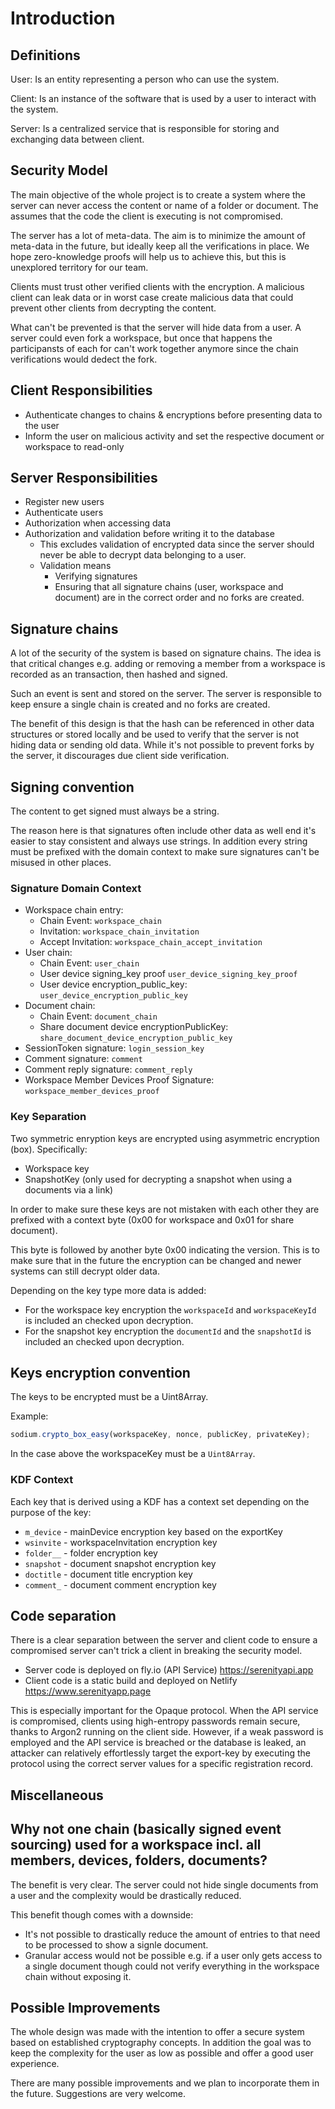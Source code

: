 # Introduction

## Definitions

User: Is an entity representing a person who can use the system.

Client: Is an instance of the software that is used by a user to interact with the system.

Server: Is a centralized service that is responsible for storing and exchanging data between client.

## Security Model

The main objective of the whole project is to create a system where the server can never access the content or name of a folder or document. The assumes that the code the client is executing is not compromised.

The server has a lot of meta-data. The aim is to minimize the amount of meta-data in the future, but ideally keep all the verifications in place. We hope zero-knowledge proofs will help us to achieve this, but this is unexplored territory for our team.

Clients must trust other verified clients with the encryption. A malicious client can leak data or in worst case create malicious data that could prevent other clients from decrypting the content.

What can't be prevented is that the server will hide data from a user. A server could even fork a workspace, but once that happens the participansts of each for can't work together anymore since the chain verifications would dedect the fork.

## Client Responsibilities

- Authenticate changes to chains & encryptions before presenting data to the user
- Inform the user on malicious activity and set the respective document or workspace to read-only

## Server Responsibilities

- Register new users
- Authenticate users
- Authorization when accessing data
- Authorization and validation before writing it to the database
  - This excludes validation of encrypted data since the server should never be able to decrypt data belonging to a user.
  - Validation means
    - Verifying signatures
    - Ensuring that all signature chains (user, workspace and document) are in the correct order and no forks are created.

## Signature chains

A lot of the security of the system is based on signature chains. The idea is that critical changes e.g. adding or removing a member from a workspace is recorded as an transaction, then hashed and signed.

Such an event is sent and stored on the server. The server is responsible to keep ensure a single chain is created and no forks are created.

The benefit of this design is that the hash can be referenced in other data structures or stored locally and be used to verify that the server is not hiding data or sending old data. While it's not possible to prevent forks by the server, it discourages due client side verification.

## Signing convention

The content to get signed must always be a string.

The reason here is that signatures often include other data as well end it's easier to stay consistent and always use strings. In addition every string must be prefixed with the domain context to make sure signatures can't be misused in other places.

### Signature Domain Context

- Workspace chain entry:
  - Chain Event: `workspace_chain`
  - Invitation: `workspace_chain_invitation`
  - Accept Invitation: `workspace_chain_accept_invitation`
- User chain:
  - Chain Event: `user_chain`
  - User device signing_key proof `user_device_signing_key_proof`
  - User device encryption_public_key: `user_device_encryption_public_key`
- Document chain:
  - Chain Event: `document_chain`
  - Share document device encryptionPublicKey: `share_document_device_encryption_public_key`
- SessionToken signature: `login_session_key`
- Comment signature: `comment`
- Comment reply signature: `comment_reply`
- Workspace Member Devices Proof Signature: `workspace_member_devices_proof`

### Key Separation

Two symmetric enryption keys are encrypted using asymmetric encryption (box). Specifically:

- Workspace key
- SnapshotKey (only used for decrypting a snapshot when using a documents via a link)

In order to make sure these keys are not mistaken with each other they are prefixed with a context byte (0x00 for workspace and 0x01 for share document).

This byte is followed by another byte 0x00 indicating the version. This is to make sure that in the future the encryption can be changed and newer systems can still decrypt older data.

Depending on the key type more data is added:

- For the workspace key encryption the `workspaceId` and `workspaceKeyId` is included an checked upon decryption.
- For the snapshot key encryption the `documentId` and the `snapshotId` is included an checked upon decryption.

## Keys encryption convention

The keys to be encrypted must be a Uint8Array.

Example:

```ts
sodium.crypto_box_easy(workspaceKey, nonce, publicKey, privateKey);
```

In the case above the workspaceKey must be a `Uint8Array`.

### KDF Context

Each key that is derived using a KDF has a context set depending on the purpose of the key:

- `m_device` - mainDevice encryption key based on the exportKey
- `wsinvite` - workspaceInvitation encryption key
- `folder__` - folder encryption key
- `snapshot` - document snapshot encryption key
- `doctitle` - document title encryption key
- `comment_` - document comment encryption key

## Code separation

There is a clear separation between the server and client code to ensure a compromised server can't trick a client in breaking the security model.

- Server code is deployed on fly.io (API Service) https://serenityapi.app
- Client code is a static build and deployed on Netlify https://www.serenityapp.page

This is especially important for the Opaque protocol. When the API service is compromised, clients using high-entropy passwords remain secure, thanks to Argon2 running on the client side. However, if a weak password is employed and the API service is breached or the database is leaked, an attacker can relatively effortlessly target the export-key by executing the protocol using the correct server values for a specific registration record.

## Miscellaneous

## Why not one chain (basically signed event sourcing) used for a workspace incl. all members, devices, folders, documents?

The benefit is very clear. The server could not hide single documents from a user and the complexity would be drastically reduced.

This benefit though comes with a downside:

- It's not possible to drastically reduce the amount of entries to that need to be processed to show a signle document.
- Granular access would not be possible e.g. if a user only gets access to a single document though could not verify everything in the workspace chain without exposing it.

## Possible Improvements

The whole design was made with the intention to offer a secure system based on established cryptography concepts. In addition the goal was to keep the complexity for the user as low as possible and offer a good user experience.

There are many possible improvements and we plan to incorporate them in the future. Suggestions are very welcome.
